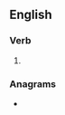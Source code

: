 ==English==

===Verb===
{{head|en|present participle}}

# {{present participle of|inure|lang=en|nocat=1}}

===Anagrams===
* {{l|en|ruining}}